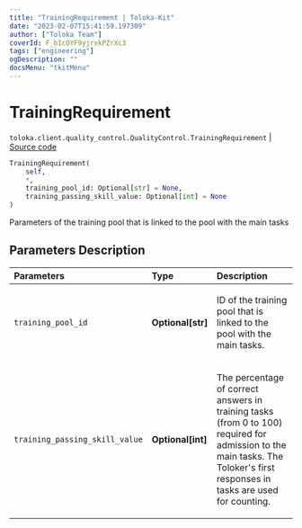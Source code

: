 ```yaml
---
title: "TrainingRequirement | Toloka-Kit"
date: "2023-02-07T15:41:59.197309"
author: ["Toloka Team"]
coverId: F_bIcOYF9yjrxkPZrXc3
tags: ["engineering"]
ogDescription: ""
docsMenu: "tkitMenu"
---
```


# TrainingRequirement
`toloka.client.quality_control.QualityControl.TrainingRequirement` | [Source code](https://github.com/Toloka/toloka-kit/blob/v1.1.3/src/client/quality_control.py#L57)

```python
TrainingRequirement(
    self,
    *,
    training_pool_id: Optional[str] = None,
    training_passing_skill_value: Optional[int] = None
)
```

Parameters of the training pool that is linked to the pool with the main tasks

## Parameters Description

| Parameters | Type | Description |
| :----------| :----| :-----------|
`training_pool_id`|**Optional\[str\]**|<p>ID of the training pool that is linked to the pool with the main tasks.</p>
`training_passing_skill_value`|**Optional\[int\]**|<p>The percentage of correct answers in training tasks (from 0 to 100) required for admission to the main tasks. The Toloker&#x27;s first responses in tasks are used for counting.</p>